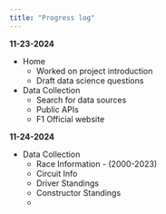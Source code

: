 ```yaml
---
title: "Progress log"
---
```

**11-23-2024**

- Home
  - Worked on project introduction
  - Draft data science questions
- Data Collection
  - Search for data sources
  - Public APIs
  - F1 Official website

**11-24-2024**

- Data Collection
  - Race Information - (2000-2023)
  - Circuit Info
  - Driver Standings
  - Constructor Standings
  -  